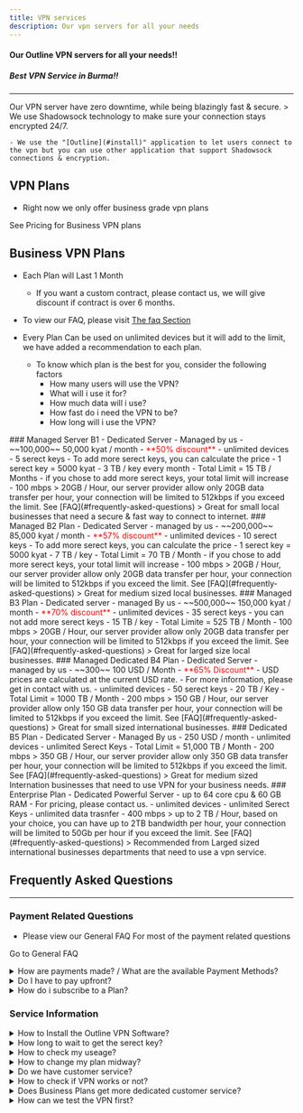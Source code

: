```yaml
---
title: VPN services
description: Our vpn servers for all your needs
---
```




#### Our Outline VPN servers for all your needs!!
##### Best VPN Service in Burma!!
---

<Aside type="tip" title="Zero DownTime!">
    Our VPN server have zero downtime, while being blazingly fast & secure.
    > We use Shadowsock technology to make sure your connection stays encrypted 24/7.

    - We use the "[Outline](#install)" application to let users connect to the vpn but you can use other application that support Shadowsock connections & encryption.
</Aside>

## VPN Plans 
- Right now we only offer business grade vpn plans

<LinkButton variant='secondary' href="#business-vpn-plans"> See Pricing for Business VPN plans</LinkButton>

## Business VPN Plans
- Each Plan will Last 1 Month
    - If you want a custom contract, please contact us, we will give discount if contract is over 6 months. 

- To view our FAQ, please visit [The faq Section](#frequently-asked-questions)
- Every Plan Can be used on unlimited devices but it will add to the limit, we have added a recommendation to each plan.
    - To know which plan is the best for you, consider the following factors
        - How many users will use the VPN?
        - What will i use it for? 
        - How much data will i use?
        - How fast do i need the VPN to be?
        - How long will i use the VPN?




<Card>
    ### Managed Server B1 
    - Dedicated Server - Managed by us 
    - ~~100,000~~  50,000 kyat / month 
        - <span style="color:red"> **50% discount** </span>
    - unlimited devices
    - 5 serect keys
        - To add more serect keys, you can calculate the price
            - 1 serect key = 5000 kyat
    - 3 TB / key every month
    - Total Limit = 15 TB / Months
        - if you chose to add more serect keys, your total limit will increase
    - 100 mbps
        > 20GB / Hour, our server provider allow only 20GB data transfer per hour, your connection will be limited to 512kbps if you exceed the limit. See [FAQ](#frequently-asked-questions)
    > Great for small local businesses that need a secure & fast way to connect to internet.
</Card>

<Card>
    ### Managed B2 Plan
            <Badge text="Popular / Best Value" variant="tip" />
    - Dedicated Server - managed by us
    - ~~200,000~~ 85,000 kyat / month
        -  <span style="color:red"> **57% discount**</span>
    - unlimited devices
    - 10 serect keys 
        - To add more serect keys, you can calculate the price
            - 1 serect key = 5000 kyat
    - 7 TB / key
    - Total Limit = 70 TB / Month
        - if you chose to add more serect keys, your total limit will increase
    - 100 mbps
        > 20GB / Hour, our server provider allow only 20GB data transfer per hour, your connection will be limited to 512kbps if you exceed the limit. See [FAQ](#frequently-asked-questions)
    > Great for medium sized local businesses.  
</Card>

<Card>
    ### Managed B3 Plan
    - Dedicated server - managed By us 
    - ~~500,000~~ 150,000 kyat / month 
        - <span style="color:red"> **70% discount** </span>
    - unlimited devices 
    - 35 serect keys 
        - you can not add more serect keys
    - 15 TB / key
    - Total Limite = 525 TB / Month
    - 100 mbps
        > 20GB / Hour, our server provider allow only 20GB data transfer per hour, your connection will be limited to 512kbps if you exceed the limit. See [FAQ](#frequently-asked-questions)
    > Great for larged size local businesses.
</Card>

<Card>
    ### Managed Dedicated B4 Plan
    - Dedicated Server - managed by us
    - ~~300~~ 100 USD / Month 
        - <span style="color:red">**65% Discount** </span>
        - USD prices are calculated at the current USD rate.
        - For more information, please get in contact with us.
    - unlimited devices 
    - 50 serect keys 
    - 20 TB / Key 
    - Total Limit = 1000 TB / Month
    - 200 mbps
        > 150 GB / Hour, our server provider allow only 150 GB data transfer per hour, your connection will be limited to 512kbps if you exceed the limit. See [FAQ](#frequently-asked-questions)
    > Great for small sized international businesses.
</Card>

<Card>
    ### Dedicated B5 Plan
    - Dedicated Server - Managed By us 
    - 250 USD / month
    - unlimited devices
    - unlimited Serect Keys  
    - Total Limit = 51,000 TB / Month
    - 200 mbps
        > 350 GB / Hour, our server provider allow only 350 GB data transfer per hour, your connection will be limited to 512kbps if you exceed the limit. See [FAQ](#frequently-asked-questions) 
    > Great for medium sized Internation businesses that need to use VPN for your business needs. 
</Card>

<Card>
    ### Enterprise Plan
                <Badge text="Best Value" variant="tip" />
    - Dedicated Powerful Server
        - up to 64 core cpu & 60 GB RAM  
    - For pricing, please contact us.
    - unlimited devices 
    - unlimited Serect Keys 
    - unlimited data trasnfer 
    - 400 mbps
        > up to 2 TB / Hour, based on your choice, you can have up to 2TB bandwidth per hour, your connection will be limited to 50Gb per hour if you exceed the limit. See [FAQ](#frequently-asked-questions)
    > Recommended from Larged sized international businesses departments that need to use a vpn service.
</Card>




## Frequently Asked Questions 
---

### Payment Related Questions
- Please view our General FAQ For most of the payment related questions

<LinkButton href="../../../faq/#payment-related-questions">Go to General FAQ</LinkButton>

<details>
  <summary id="payment-method">How are payments made? / What are the available Payment Methods?</summary>
    To view how payments are made please [Visit This Page](../../../faq/#payment-methods-faq1)
</details>

<details>
    <summary id="upfront-pay"> Do I have to pay upfront? </summary>
    Short Answer is yes, you have to pay upfront. 
    - If you have made a contract with us for 6 months, you must pay upfront.
</details>

<details>
    <summary id="form"> How do i subscribe to a Plan? </summary>
    - please contact us directly, and tell us what plan you want.
</details>


### Service Information 

<details>
    <summary id="install"> How to Install the Outline VPN Software?</summary>

1) Download and install the Outline app for your device:

- iOS: [IOS Download Link](https://itunes.apple.com/app/outline-app/id1356177741)
- MacOS: [MacOS Download Link](https://itunes.apple.com/app/outline-app/id1356178125)
- Windows: [Windows Download Link .exe](https://s3.amazonaws.com/outline-releases/client/windows/stable/Outline-Client.exe)
- Linux: [Linux Download Link .AppImage](https://s3.amazonaws.com/outline-releases/client/linux/stable/Outline-Client.AppImage)
- Android: [Andriod Download Link, Google Play](https://play.google.com/store/apps/details?id=org.outline.android.client)
- Android alternative link: [Andriod Download Link, .apk](https://s3.amazonaws.com/outline-releases/client/android/stable/Outline-Client.apk)

2) You will receive an access key that starts with ss://. Once your receive it, copy this access key.

3) Open the Outline client app. If your access key is auto-detected, tap "Connect" and proceed. If your access key is not auto-detected, then paste it in the field, then tap "Connect" and proceed.

4) You are now connected to the VPN. Enjoy!

</details>

<details>
    <summary id="wait"> How long to wait to get the serect key? </summary>
    Usually, you may have to wait 12 hours, but on some days, it may take up to 48 hours.
</details>

<details>
    <summary id="useage"> How to check my useage? </summary>
    To check how much data transfer you have used, please contact us and request an statement or log.
    We will give you a file in which you can see you useage.
        - this file will contains data about your useage, plan, and other useful information.
        - contact us by email or viber for this file.
            - you must include your invoice number & contact method (such as email or phone) in your message.
</details>

<details>
    <summary id="change-plan"> How to change my plan midway? </summary>
    You are able to change your plans during the subscription period but the old plan will be voided and the new plan will take place. 
    - This means, you are no longer able to use the old plan, and must use the new plan for how ever long you subscribed.
    - We Recommended if you reached your data limits, you can consider added more data into your data limit, but you do have to pay 10% extra for adding more data.
</details>

<details>
    <summary id="customer-service"> Do we have customer service? </summary>
    Yes. You can receive customer service via messenger, email, viber.
    - email: **[customer@asop.asia](mailto:customer@asop.asia)**
    - viber: **+95 9786083201**
    - messenger: **[Message us!](https://url.asop.asia/facebook.html)**
</details>

<details>
    <summary id="check"> How to check if VPN works or not?</summary>
    Go to [whatsmyip.com](https://whatsmyip.com/) and check if your ip address is same as the provided one. If it works, it should show a different region from where you're living.
</details>

<details>
    <summary id="Business-plan-service"> Does Business Plans get more dedicated customer service? </summary>
    Yes we offer dedicated customer service for Managed Dedicated B4 or higher plans.
    You will get a special email adresses and viber number for dedicated customer service.
    - otherelse, you will have to wait 2 to 24 hour for customer service to respond. 
</details>

<details>
    <summary id="test"> How can we test the VPN first?</summary>
    Please contact us, you will have to pay atleast 500 kyat to test the vpn for 5 hour.
</details>

